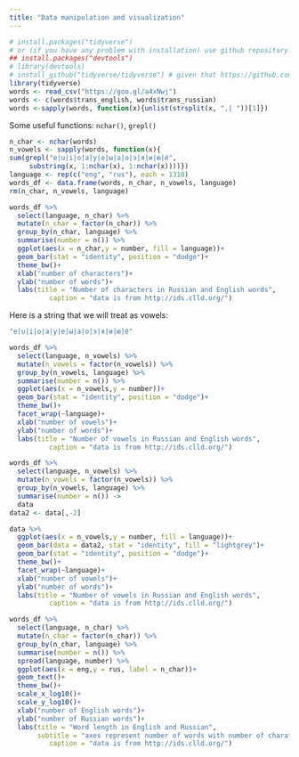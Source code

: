 ```yaml
---
title: "Data manipulation and visualization"
---
```

```r
# install.packages("tidyverse")
# or (if you have any problem with installation) use github repository:
## install.packages("devtools")
# library(devtools)
# install_github("tidyverse/tidyverse") # given that https://github.com/tidyverse/tidyvers is a path, quotation marks are obligatory
library(tidyverse)
words <- read_csv("https://goo.gl/a4xNwj")
words <- c(words$trans_english, words$trans_russian)
words <-sapply(words, function(x){unlist(strsplit(x, ",| "))[1]})
```
Some useful functions: `nchar()`,  `grepl()`
```r
n_char <- nchar(words)
n_vowels <- sapply(words, function(x){
sum(grepl("e|u|i|o|a|у|е|ы|а|о|э|я|и|ю|ё",
     substring(x, 1:nchar(x), 1:nchar(x))))})
language <- rep(c("eng", "rus"), each = 1310)
words_df <- data.frame(words, n_char, n_vowels, language)
rm(n_char, n_vowels, language)
```
```r
words_df %>%
  select(language, n_char) %>% 
  mutate(n_char = factor(n_char)) %>% 
  group_by(n_char, language) %>% 
  summarise(number = n()) %>% 
  ggplot(aes(x = n_char,y = number, fill = language))+
  geom_bar(stat = "identity", position = "dodge")+
  theme_bw()+
  xlab("number of characters")+
  ylab("number of words")+
  labs(title = "Number of characters in Russian and English words",
          caption = "data is from http://ids.clld.org/")
```

Here is a string that we will treat as vowels:
```r
"e|u|i|o|a|у|е|ы|а|о|э|я|и|ю|ё"
```

```r
words_df %>%
  select(language, n_vowels) %>% 
  mutate(n_vowels = factor(n_vowels)) %>% 
  group_by(n_vowels, language) %>% 
  summarise(number = n()) %>% 
  ggplot(aes(x = n_vowels,y = number))+
  geom_bar(stat = "identity", position = "dodge")+
  theme_bw()+
  facet_wrap(~language)+
  xlab("number of vowels")+
  ylab("number of words")+
  labs(title = "Number of vowels in Russian and English words",
          caption = "data is from http://ids.clld.org/")
```

```r
words_df %>%
  select(language, n_vowels) %>% 
  mutate(n_vowels = factor(n_vowels)) %>% 
  group_by(n_vowels, language) %>% 
  summarise(number = n()) ->
  data
data2 <- data[,-2]

data %>% 
  ggplot(aes(x = n_vowels,y = number, fill = language))+
  geom_bar(data = data2, stat = "identity", fill = "lightgrey")+
  geom_bar(stat = "identity", position = "dodge")+
  theme_bw()+
  facet_wrap(~language)+
  xlab("number of vowels")+
  ylab("number of words")+
  labs(title = "Number of vowels in Russian and English words",
          caption = "data is from http://ids.clld.org/")
```

```r
words_df %>%
  select(language, n_char) %>% 
  mutate(n_char = factor(n_char)) %>% 
  group_by(n_char, language) %>% 
  summarise(number = n()) %>% 
  spread(language, number) %>% 
  ggplot(aes(x = eng,y = rus, label = n_char))+
  geom_text()+
  theme_bw()+
  scale_x_log10()+
  scale_y_log10()+
  xlab("number of English words")+
  ylab("number of Russian words")+
  labs(title = "Word length in English and Russian",
       subtitle = "axes represent number of words with number of charaters represented by label",
          caption = "data is from http://ids.clld.org/")
```

